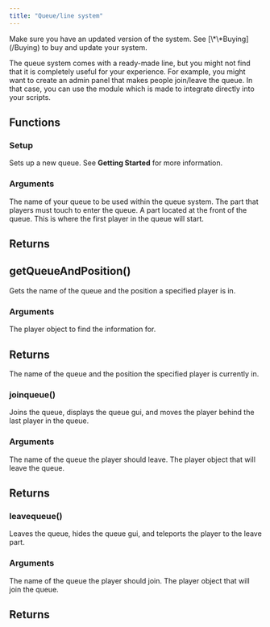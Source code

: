 ```yaml
---
title: "Queue/line system"
---
```


<Info>
  Make sure you have an updated version of the system. See [\*\*Buying](/Buying) to buy and update your system.
</Info>

The queue system comes with a ready-made line, but you might not find that it is completely useful for your experience. For example, you might want to create an admin panel that makes people join/leave the queue. In that case, you can use the module which is made to integrate directly into your scripts.

## Functions

### Setup

Sets up a new queue. See **Getting Started** for more information.

### **Arguments**

<ResponseField name="name" type="String" required>
  The name of your queue to be used within the queue system.
</ResponseField>

<ResponseField name="start" type="Part" required>
  The part that players must touch to enter the queue.
</ResponseField>

<ResponseField name="front" type="Part" required>
  A part located at the front of the queue. This is where the first player in the queue will start.
</ResponseField>

## Returns

<Card title="Does not return anything." icon="x" iconType="regular" color="#f90404">
  
</Card>


## getQueueAndPosition()

Gets the name of the queue and the position a specified player is in.

### **Arguments**

<ResponseField name="player" type="Player Object" required>
  The player object to find the information for.
</ResponseField>

## Returns

<ResponseField name="Queue, Position" type="Tuple" default="nil, nil">
  The name of the queue and the position the specified player is currently in.
</ResponseField>

### joinqueue()

Joins the queue, displays the queue gui, and moves the player behind the last player in the queue.

### **Arguments**

<ResponseField name="queue" type="string" required>
  The name of the queue the player should leave.
</ResponseField>

<ResponseField name="player" type="Player Object" required>
  The player object that will leave the queue.
</ResponseField>

## Returns

<Card title="Does not return anything." icon="x" iconType="regular" color="#f90404">
  
</Card>

### leavequeue()

Leaves the queue, hides the queue gui, and teleports the player to the leave part.

### **Arguments**

<ResponseField name="queue" type="string" required>
  The name of the queue the player should join.
</ResponseField>

<ResponseField name="player" type="Player Object" required>
  The player object that will join the queue.
</ResponseField>

## Returns

<Card title="Does not return anything." icon="x" iconType="regular" color="#f90404">
  
</Card>

### 